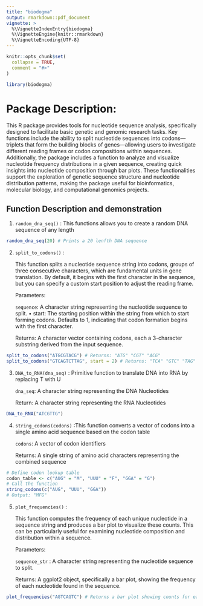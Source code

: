 ```yaml
---
title: "biodogma"
output: rmarkdown::pdf_document
vignette: >
  %\VignetteIndexEntry{biodogma}
  %\VignetteEngine{knitr::rmarkdown}
  %\VignetteEncoding{UTF-8}
---
```


```r
knitr::opts_chunk$set(
  collapse = TRUE,
  comment = "#>"
)
```

```r
library(biodogma)
```

# Package Description:

This R package provides tools for nucleotide sequence analysis, specifically designed to facilitate basic genetic and genomic research tasks. Key functions include the ability to split nucleotide sequences into codons—triplets that form the building blocks of genes—allowing users to investigate different reading frames or codon compositions within sequences. Additionally, the package includes a function to analyze and visualize nucleotide frequency distributions in a given sequence, creating quick insights into nucleotide composition through bar plots. These functionalities support the exploration of genetic sequence structure and nucleotide distribution patterns, making the package useful for bioinformatics, molecular biology, and computational genomics projects.

## Function Description and demonstration

1.  `random_dna_seq()` : This functions allows you to create a random DNA sequence of any length

```r
random_dna_seq(20) # Prints a 20 lenfth DNA sequence
```

2.  `split_to_codons()` :

    This function splits a nucleotide sequence string into codons, groups of three consecutive characters, which are fundamental units in gene translation. By default, it begins with the first character in the sequence, but you can specify a custom start position to adjust the reading frame.

    Parameters:

    `sequence`: A character string representing the nucleotide sequence to split. •⁠ ⁠start: The starting position within the string from which to start forming codons. Defaults to 1, indicating that codon formation begins with the first character.

    Returns: A character vector containing codons, each a 3-character substring derived from the input sequence.

```r
split_to_codons("ATGCGTACG") # Returns: "ATG" "CGT" "ACG"
split_to_codons("GTCAGTCTTAG", start = 2) # Returns: "TCA" "GTC" "TAG"

```

3.  `DNA_to_RNA(dna_seq)` : Primitive function to translate DNA into RNA by replacing T with U

    `dna_seq`: A character string representing the DNA Nucleotides

    Return: A character string representing the RNA Nucleotides

```r
DNA_to_RNA("ATCGTTG")

```

4.  `string_codons(codons)` :This function converts a vector of codons into a single amino acid sequence based on the codon table

    `codons`: A vector of codon identifiers

    Returns: A single string of amino acid characters representing the combined sequence

```r

# Define codon lookup table
codon_table <- c("AUG" = "M", "UUU" = "F", "GGA" = "G")
# Call the function
string_codons(c("AUG", "UUU", "GGA"))
# Output: "MFG"


```

5.  `plot_frequencies()` :

    This function computes the frequency of each unique nucleotide in a sequence string and produces a bar plot to visualize these counts. This can be particularly useful for examining nucleotide composition and distribution within a sequence.

    Parameters:

    `sequence_str` : A character string representing the nucleotide sequence to split.

    Returns: A ggplot2 object, specifically a bar plot, showing the frequency of each nucleotide found in the sequence.

```r
plot_frequencies("AGTCAGTC") # Returns a bar plot showing counts for each nucleotide

```
